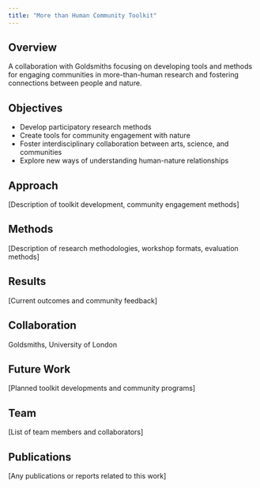 ```yaml
---
title: "More than Human Community Toolkit"
---
```


## Overview

A collaboration with Goldsmiths focusing on developing tools and methods for engaging communities in more-than-human research and fostering connections between people and nature.

## Objectives

- Develop participatory research methods
- Create tools for community engagement with nature
- Foster interdisciplinary collaboration between arts, science, and communities
- Explore new ways of understanding human-nature relationships

## Approach

[Description of toolkit development, community engagement methods]

## Methods

[Description of research methodologies, workshop formats, evaluation methods]

## Results

[Current outcomes and community feedback]

## Collaboration

Goldsmiths, University of London

## Future Work

[Planned toolkit developments and community programs]

## Team

[List of team members and collaborators]

## Publications

[Any publications or reports related to this work]